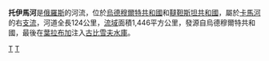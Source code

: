 {{Infobox River 
  | river_name = 托伊馬河
  | image_name =
  | caption =
  | origin = [[烏德穆爾特共和國|烏德穆爾特共和國]]
  | mouth = [[古比雪夫水庫|古比雪夫水庫]]
  | basin_countries = {{flag|Russia}}
  | length = 124公里
  | elevation = 
  | mouth_elevation = 53米
  | discharge =  
  | watershed = 1,446平方公里
}}

'''托伊馬河'''是[[俄羅斯|俄羅斯]]的河流，位於[[烏德穆爾特共和國|烏德穆爾特共和國]]和[[韃靼斯坦共和國|韃靼斯坦共和國]]，屬於[[卡馬河|卡馬河]]的右[[支流|支流]]，河道全長124公里，[[流域|流域]]面積1,446平方公里，發源自烏德穆爾特共和國，最後在[[葉拉布加|葉拉布加]]注入[[古比雪夫水庫|古比雪夫水庫]]。

{{commonscat|Toyma River}}

[[Category:乌德穆尔特共和国河流|T]]
[[Category:鞑靼斯坦共和国河流|T]]

{{俄羅斯地理小作品}}